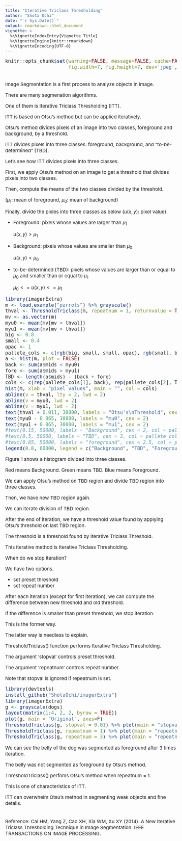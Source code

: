 ---
title: "Iterative Triclass Thresholding"
author: "Shota Ochi"
date: "`r Sys.Date()`"
output: rmarkdown::html_document
vignette: >
  %\VignetteIndexEntry{Vignette Title}
  %\VignetteEngine{knitr::rmarkdown}
  %\VignetteEncoding{UTF-8}
---

<style type="text/css">

body, td {
   font-size: 15px;
}
code.r{
  font-size: 15px;
}
pre {
  font-size: 15px
}
</style>

```{r setup, include = FALSE}
knitr::opts_chunk$set(warning=FALSE, message=FALSE, cache=FALSE, comment=NA, verbose=TRUE, 
                      fig.width=7, fig.height=7, dev='jpeg',dev.args=list(quality=50)) 
```

<br />
Image Segmentation is a first process to analyze objects in image.

There are many segmenation algorithms.

One of them is Iterative Triclass Thresholding (ITT).

ITT is based on Otsu's method but can be applied iteratively.

Otsu's method divides pixels of an image into two classes, foreground and background, by a threshold.

ITT divides pixels into three classes: foreground, background, and "to-be-determined" (TBD).

Let's see how ITT divides pixels into three classes.

First, we apply Otsu's method on an image to get a threshold that divides pixels into two classes. 

Then, compute the means of the two classes divided by the threshold.

(${\mu}_{1}$: mean of foreground, ${\mu}_{0}$: mean of background)

Finally, divide the pixles into three classes as below ($u(x,y):$ pixel value).

* Foreground: pixels whose values are larger than ${\mu}_{1}$ 

    $u(x,y)>{\mu}_{1}$

* Background: pixels whose values are smaller than ${\mu}_{0}$ 

    $u(x,y)<{\mu}_{0}$

* to-be-determined (TBD): pixels whose values are larger than or equal to ${\mu}_{0}$ and smaller than or equal to ${\mu}_{1}$

    ${\mu}_{0}<=u(x,y)<={\mu}_{1}$

```{r, fig.width=7, fig.height=6, echo = FALSE, message = FALSE, fig.cap="Figure 1: a histogram divided into three classes", out.width = "70%", out.height = "70%"} 
library(imagerExtra)
m <- load.example("parrots") %>% grayscale()
thval <- ThresholdTriclass(m, repeatnum = 1, returnvalue = TRUE)
mv <- as.vector(m)
myu0 <- mean(mv[mv < thval])
myu1 <- mean(mv[mv > thval])
big <- 0.8
small <- 0.4
opac <- 1
pallete_cols <- c(rgb(big, small, small, opac), rgb(small, big, small, opac), rgb(small, small, big, opac))
a <- hist(m, plot = FALSE)
back <- sum(a$mids < myu0)
fore <- sum(a$mids > myu1)
TBD <- length(a$mids) - (back + fore)
cols <- c(rep(pallete_cols[1], back), rep(pallete_cols[2], TBD), rep(pallete_cols[3], fore))
hist(m, xlab = "pixel values", main = "", col = cols) 
abline(v = thval, lty = 2, lwd = 2)
abline(v = myu0, lwd = 2)
abline(v = myu1, lwd = 2)
text(thval + 0.011, 30000, labels = "Otsu's\nThreshold", cex = 2)
text(myu0 - 0.065, 30000, labels = "mu0", cex = 2)
text(myu1 + 0.065, 30000, labels = "mu1", cex = 2)
#text(0.15, 50000, labels = "Background", cex = 2, col = pallete_cols[1])
#text(0.5, 50000, labels = "TBD", cex = 3, col = pallete_cols[2])
#text(0.85, 50000, labels = "foreground", cex = 2.5, col = pallete_cols[3])
legend(0.8, 60000, legend = c("Background", "TBD", "Foreground"), pch = 15, col = pallete_cols)
```

Figure 1 shows a histogram divided into three classes.

Red means Background. Green means TBD. Blue means Foreground.

We can apply Otsu's method on TBD region and divide TBD region into three classes.

Then, we have new TBD region again. 

We can iterate division of TBD region.

After the end of iteration, we have a threshold value found by applying Otsu's threshold on last TBD region.

The threshold is a threshold found by Iterative Triclass Threshold.

This iterative method is Iterative Triclass Thresholding.

When do we stop iteration?

We have two options.

* set preset threshold
* set repeat number

After each iteration (except for first iteration), we can compute the difference between new threshold and old threshold.

If the difference is smaller than preset threshold, we stop iteration.

This is the former way.

The latter way is needless to explain.

ThresholdTriclass() function performs Iterative Triclass Thresholding.

The argument 'stopval' controls preset threshold.

The argument 'repeatnum' controls repeat number.

Note that stopval is ignored if repeatnum is set. 
 
```{r, fig.width=7, fig.height=7, fig.cap="Figure 2: Results of Iterative Triclass Thresholding"}
library(devtools)
install_github("ShotaOchi/imagerExtra")
library(imagerExtra)
g <- grayscale(dogs)
layout(matrix(1:4, 2, 2, byrow = TRUE))
plot(g, main = "Original", axes=F)
ThresholdTriclass(g, stopval = 0.01) %>% plot(main = "stopval = 0.01", axes=F)
ThresholdTriclass(g, repeatnum = 1) %>% plot(main = "repeatnum = 1 (Otsu)", axes=F)
ThresholdTriclass(g, repeatnum = 3) %>% plot(main = "repeatnum = 3", axes=F)
```

We can see the belly of the dog was segmented as foreground after 3 times iteration.

The belly was not segmented as foreground by Otsu's method. 

ThresholdTriclass() perfoms Otsu's method when repeatnum = 1.

This is one of characteristics of ITT.

ITT can overwhelm Otsu's method in segmenting weak objects and fine details.
<br />
<br />
<br />
Reference: Cai HM, Yang Z, Cao XH, Xia WM, Xu XY (2014). A New Iterative Triclass Thresholding Technique in Image Segmentation. IEEE TRANSACTIONS ON IMAGE PROCESSING.